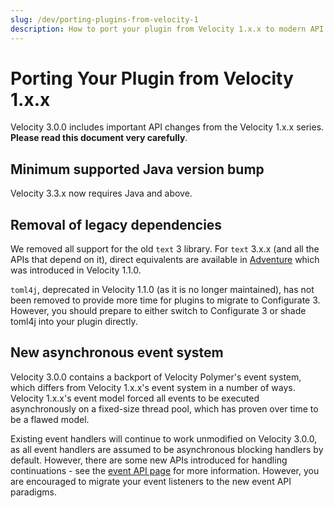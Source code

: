 ```yaml
---
slug: /dev/porting-plugins-from-velocity-1
description: How to port your plugin from Velocity 1.x.x to modern API.
---
```


# Porting Your Plugin from Velocity 1.x.x

Velocity 3.0.0 includes important API changes from the Velocity 1.x.x series. **Please read this
document very carefully**.

## Minimum supported Java version bump

Velocity 3.3.x now requires Java <ConfiguredProperty propertyKey="MIN_VELOCITY_JAVA" /> and above.

## Removal of legacy dependencies

We removed all support for the old `text` 3 library. For `text` 3.x.x (and all the APIs that depend
on it), direct equivalents are available in [Adventure](https://docs.advntr.dev/) which was
introduced in Velocity 1.1.0.

`toml4j`, deprecated in Velocity 1.1.0 (as it is no longer maintained), has not been removed to
provide more time for plugins to migrate to Configurate 3. However, you should prepare to either
switch to Configurate 3 or shade toml4j into your plugin directly.

## New asynchronous event system

Velocity 3.0.0 contains a backport of Velocity Polymer's event system, which differs from Velocity
1.x.x's event system in a number of ways. Velocity 1.x.x's event model forced all events to be
executed asynchronously on a fixed-size thread pool, which has proven over time to be a flawed
model.

Existing event handlers will continue to work unmodified on Velocity 3.0.0, as all event handlers
are assumed to be asynchronous blocking handlers by default. However, there are some new APIs
introduced for handling continuations - see the [event API page](../api/event.md) for more
information. However, you are encouraged to migrate your event listeners to the new event API
paradigms.

